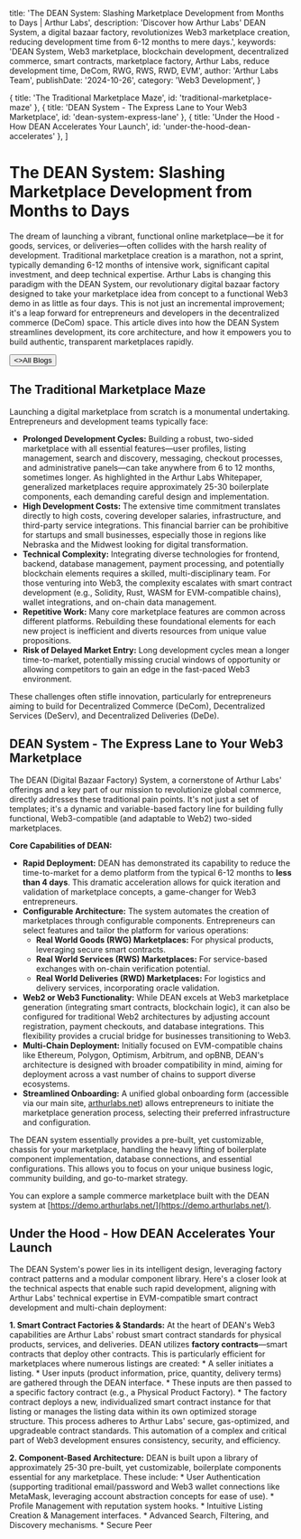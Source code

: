 
  title: 'The DEAN System: Slashing Marketplace Development from Months to Days | Arthur Labs',
  description: 'Discover how Arthur Labs' DEAN System, a digital bazaar factory, revolutionizes Web3 marketplace creation, reducing development time from 6-12 months to mere days.',
  keywords: 'DEAN System, Web3 marketplace, blockchain development, decentralized commerce, smart contracts, marketplace factory, Arthur Labs, reduce development time, DeCom, RWG, RWS, RWD, EVM',
  author: 'Arthur Labs Team',
  publishDate: '2024-10-26',
  category: 'Web3 Development',
}

  { title: 'The Traditional Marketplace Maze', id: 'traditional-marketplace-maze' },
  { title: 'DEAN System - The Express Lane to Your Web3 Marketplace', id: 'dean-system-express-lane' },
  { title: 'Under the Hood - How DEAN Accelerates Your Launch', id: 'under-the-hood-dean-accelerates' },
]

<HeroPattern />

# The DEAN System: Slashing Marketplace Development from Months to Days

The dream of launching a vibrant, functional online marketplace—be it for goods, services, or deliveries—often collides with the harsh reality of development. Traditional marketplace creation is a marathon, not a sprint, typically demanding 6-12 months of intensive work, significant capital investment, and deep technical expertise. Arthur Labs is changing this paradigm with the DEAN System, our revolutionary digital bazaar factory designed to take your marketplace idea from concept to a functional Web3 demo in as little as four days. This is not just an incremental improvement; it's a leap forward for entrepreneurs and developers in the decentralized commerce (DeCom) space. This article dives into how the DEAN System streamlines development, its core architecture, and how it empowers you to build authentic, transparent marketplaces rapidly.

<div className="not-prose mt-6 mb-16 flex gap-3">
  <Button href="/blogs" arrow="left">
    <>All Blogs</>
  </Button>
</div>

<h2 id="traditional-marketplace-maze">The Traditional Marketplace Maze</h2>

Launching a digital marketplace from scratch is a monumental undertaking. Entrepreneurs and development teams typically face:

*   **Prolonged Development Cycles:** Building a robust, two-sided marketplace with all essential features—user profiles, listing management, search and discovery, messaging, checkout processes, and administrative panels—can take anywhere from 6 to 12 months, sometimes longer. As highlighted in the Arthur Labs Whitepaper, generalized marketplaces require approximately 25-30 boilerplate components, each demanding careful design and implementation.
*   **High Development Costs:** The extensive time commitment translates directly to high costs, covering developer salaries, infrastructure, and third-party service integrations. This financial barrier can be prohibitive for startups and small businesses, especially those in regions like Nebraska and the Midwest looking for digital transformation.
*   **Technical Complexity:** Integrating diverse technologies for frontend, backend, database management, payment processing, and potentially blockchain elements requires a skilled, multi-disciplinary team. For those venturing into Web3, the complexity escalates with smart contract development (e.g., Solidity, Rust, WASM for EVM-compatible chains), wallet integrations, and on-chain data management.
*   **Repetitive Work:** Many core marketplace features are common across different platforms. Rebuilding these foundational elements for each new project is inefficient and diverts resources from unique value propositions.
*   **Risk of Delayed Market Entry:** Long development cycles mean a longer time-to-market, potentially missing crucial windows of opportunity or allowing competitors to gain an edge in the fast-paced Web3 environment.

These challenges often stifle innovation, particularly for entrepreneurs aiming to build for Decentralized Commerce (DeCom), Decentralized Services (DeServ), and Decentralized Deliveries (DeDe).

<h2 id="dean-system-express-lane">DEAN System - The Express Lane to Your Web3 Marketplace</h2>

The DEAN (Digital Bazaar Factory) System, a cornerstone of Arthur Labs' offerings and a key part of our mission to revolutionize global commerce, directly addresses these traditional pain points. It's not just a set of templates; it's a dynamic and variable-based factory line for building fully functional, Web3-compatible (and adaptable to Web2) two-sided marketplaces.

**Core Capabilities of DEAN:**

*   **Rapid Deployment:** DEAN has demonstrated its capability to reduce the time-to-market for a demo platform from the typical 6-12 months to **less than 4 days**. This dramatic acceleration allows for quick iteration and validation of marketplace concepts, a game-changer for Web3 entrepreneurs.
*   **Configurable Architecture:** The system automates the creation of marketplaces through configurable components. Entrepreneurs can select features and tailor the platform for various operations:
    *   **Real World Goods (RWG) Marketplaces:** For physical products, leveraging secure smart contracts.
    *   **Real World Services (RWS) Marketplaces:** For service-based exchanges with on-chain verification potential.
    *   **Real World Deliveries (RWD) Marketplaces:** For logistics and delivery services, incorporating oracle validation.
*   **Web2 or Web3 Functionality:** While DEAN excels at Web3 marketplace generation (integrating smart contracts, blockchain logic), it can also be configured for traditional Web2 architectures by adjusting account registration, payment checkouts, and database integrations. This flexibility provides a crucial bridge for businesses transitioning to Web3.
*   **Multi-Chain Deployment:** Initially focused on EVM-compatible chains like Ethereum, Polygon, Optimism, Arbitrum, and opBNB, DEAN's architecture is designed with broader compatibility in mind, aiming for deployment across a vast number of chains to support diverse ecosystems.
*   **Streamlined Onboarding:** A unified global onboarding form (accessible via our main site, [arthurlabs.net](https://arthurlabs.net/)) allows entrepreneurs to initiate the marketplace generation process, selecting their preferred infrastructure and configuration.

The DEAN system essentially provides a pre-built, yet customizable, chassis for your marketplace, handling the heavy lifting of boilerplate component implementation, database connections, and essential configurations. This allows you to focus on your unique business logic, community building, and go-to-market strategy.

You can explore a sample commerce marketplace built with the DEAN system at [https://demo.arthurlabs.net/](https://demo.arthurlabs.net/).

<h2 id="under-the-hood-dean-accelerates">Under the Hood - How DEAN Accelerates Your Launch</h2>

The DEAN System's power lies in its intelligent design, leveraging factory contract patterns and a modular component library. Here's a closer look at the technical aspects that enable such rapid development, aligning with Arthur Labs' technical expertise in EVM-compatible smart contract development and multi-chain deployment:

**1. Smart Contract Factories & Standards:**
At the heart of DEAN's Web3 capabilities are Arthur Labs' robust smart contract standards for physical products, services, and deliveries. DEAN utilizes **factory contracts**—smart contracts that deploy other contracts. This is particularly efficient for marketplaces where numerous listings are created:
    *   A seller initiates a listing.
    *   User inputs (product information, price, quantity, delivery terms) are gathered through the DEAN interface.
    *   These inputs are then passed to a specific factory contract (e.g., a Physical Product Factory).
    *   The factory contract deploys a new, individualized smart contract instance for that listing or manages the listing data within its own optimized storage structure. This process adheres to Arthur Labs' secure, gas-optimized, and upgradeable contract standards.
This automation of a complex and critical part of Web3 development ensures consistency, security, and efficiency.

**2. Component-Based Architecture:**
DEAN is built upon a library of approximately 25-30 pre-built, yet customizable, boilerplate components essential for any marketplace. These include:
    *   User Authentication (supporting traditional email/password and Web3 wallet connections like MetaMask, leveraging account abstraction concepts for ease of use).
    *   Profile Management with reputation system hooks.
    *   Intuitive Listing Creation & Management interfaces.
    *   Advanced Search, Filtering, and Discovery mechanisms.
    *   Secure Peer

<div className="mt-16"><Socials /></div>